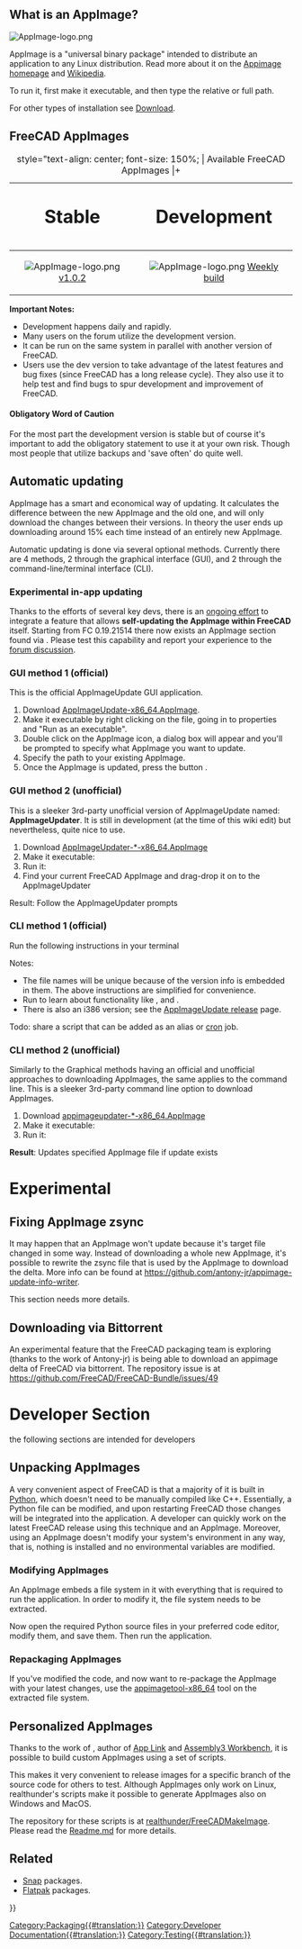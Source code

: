 <languages/>
<translate>

</translate>
{{TOCright}}
<translate>

== What is an AppImage? == <!--T:1-->

<!--T:29-->
[[Image:AppImage-logo.png|link=https://appimage.org]] {{Emphasis|Package once and run everywhere. Reach users on all major Linux desktop distributions.}}

<!--T:2-->
AppImage is a "universal binary package" intended to distribute an application to any Linux distribution. Read more about it on the [https://appimage.org Appimage homepage] and [https://en.wikipedia.org/wiki/AppImage Wikipedia].

<!--T:42-->
To run it, first make it executable, and then type the relative or full path.

</translate>
{{Code|code=
chmod +x FreeCAD_xxx-x86_64.AppImage
./FreeCAD_xxx-x86_64.AppImage
}}
<translate>

<!--T:32-->
For other types of installation see [[Download|Download]].

== FreeCAD AppImages == <!--T:3-->

</translate>
{| class="wikitable" style="margin-left: auto; margin-right: auto; border: none;"
|+ style="text-align: center; font-size: 150%; | Available FreeCAD AppImages
|+
! style="text-align: center; font-size: 200%;" | Stable
! style="text-align: center; font-size: 200%;" | Development
|-
| style="text-align: center;" | [[Image:AppImage-logo.png|link=https://github.com/FreeCAD/FreeCAD-Bundle/releases/tag/1.0.2]] [https://github.com/FreeCAD/FreeCAD-Bundle/releases/tag/1.0.2 v1.0.2]
| style="text-align: center;" | [[Image:AppImage-logo.png|link=https://github.com/FreeCAD/FreeCAD-Bundle/releases/tag/weekly-builds]] [https://github.com/FreeCAD/FreeCAD-Bundle/releases/tag/weekly-builds Weekly build]
|}
<translate>

<!--T:6-->
'''Important Notes:'''
* Development happens daily and rapidly.
* Many users on the forum utilize the development version. 
* It can be run on the same system in parallel with another version of FreeCAD. 
* Users use the dev version to take advantage of the latest features and bug fixes (since FreeCAD has a long release cycle). They also use it to help test and find bugs to spur development and improvement of FreeCAD. 

==== Obligatory Word of Caution ==== <!--T:55-->

<!--T:34-->
For the most part the development version is stable but of course it's important to add the obligatory statement to use it at your own risk. Though most people that utilize backups and 'save often' do quite well.

== Automatic updating == <!--T:8-->

<!--T:21-->
AppImage has a smart and economical way of updating. It calculates the difference between the new AppImage and the old one, and will only download the changes between their versions. In theory the user ends up downloading around 15% each time instead of an entirely new AppImage.

<!--T:22-->
Automatic updating is done via several optional methods. Currently there are 4 methods, 2 through the graphical interface (GUI), and 2 through the command-line/terminal interface (CLI).

=== Experimental in-app updating === <!--T:53-->

<!--T:54-->
Thanks to the efforts of several key devs, there is an [https://forum.freecad.org/viewtopic.php?f=8&t=44324 ongoing effort] to integrate a feature that allows '''self-updating the AppImage within FreeCAD''' itself. Starting from FC 0.19.21514 there now exists an AppImage section found via {{MenuCommand|Edit → Preferences → AppImage}}. Please test this capability and report your experience to the [https://forum.freecad.org/viewtopic.php?f=8&t=44324 forum discussion].

=== GUI method 1 (official) === <!--T:9-->

<!--T:23-->
This is the official AppImageUpdate GUI application.
# Download [https://github.com/AppImage/AppImageUpdate/releases/download/continuous/AppImageUpdate-x86_64.AppImage AppImageUpdate-x86_64.AppImage].
# Make it executable by right clicking on the file, going in to properties and "Run as an executable".
# Double click on the AppImage icon, a dialog box will appear and you'll be prompted to specify what AppImage you want to update.
# Specify the path to your existing AppImage.
# Once the AppImage is updated, press the button {{Button|Run updated AppImage}}.

=== GUI method 2 (unofficial) === <!--T:35-->

<!--T:36-->
This is a sleeker 3rd-party unofficial version of AppImageUpdate named: '''AppImageUpdater'''. It is still in development (at the time of this wiki edit) but nevertheless, quite nice to use.
# Download [https://github.com/antony-jr/AppImageUpdater/releases/tag/continuous AppImageUpdater-*-x86_64.AppImage]
# Make it executable: {{Code|code=chmod +x AppImageUpdater*-x86_64.AppImage}}
# Run it: {{Code|code=source AppImageUpdater*-x86_64.AppImage}}
# Find your current FreeCAD AppImage and drag-drop it on to the AppImageUpdater
Result: Follow the AppImageUpdater prompts

=== CLI method 1 (official) === <!--T:10-->

<!--T:24-->
Run the following instructions in your terminal

</translate>
{{Code|code=
wget https://github.com/AppImage/AppImageUpdate/releases/download/continuous/appimageupdatetool-x86_64.AppImage
chmod +x ./appimageupdatetool-x86_64.AppImage
./appimageupdatetool.AppImage path/to/old/FreeCAD.AppImage
chmod +x path/to/updated/FreeCAD.AppImage
./path/to/updated/FreeCAD.AppImage
}}
<translate>

<!--T:25-->
Notes:
* The file names will be unique because of the version info is embedded in them. The above instructions are simplified for convenience.
* Run {{incode|./appimageupdatetool-x86_64.AppImage --help}} to learn about functionality like {{incode|--remove-old}}, {{incode|--overwrite}} and {{incode|--self-update}}.
* There is also an i386 version; see the [https://github.com/AppImage/AppImageUpdate/releases AppImageUpdate release] page.

<!--T:11-->
Todo: share a script that can be added as an alias or [https://en.wikipedia.org/wiki/Cron cron] job.

=== CLI method 2 (unofficial) === <!--T:38-->

<!--T:39-->
Similarly to the Graphical methods having an official and unofficial approaches to downloading AppImages, the same applies to the command line. This is a sleeker 3rd-party command line option to download AppImages.

<!--T:40-->
# Download [https://github.com/antony-jr/AppImageUpdater/releases/tag/continuous-cli appimageupdater-*-x86_64.AppImage]
# Make it executable: {{Code|code=chmod +x appimageupdater*-x86_64.AppImage}}
# Run it: {{Code|code=source appimageupdater*-x86_64.AppImage /path/to/old/FreeCAD-AppImage.AppImage}}
'''Result''': Updates specified AppImage file if update exists


= Experimental = <!--T:56-->

== Fixing AppImage zsync == <!--T:57-->

<!--T:58-->
It may happen that an AppImage won't update because it's target file changed in some way. Instead of downloading a whole new AppImage, it's possible to rewrite the zsync file that is used by the AppImage to download the delta. More info can be found at https://github.com/antony-jr/appimage-update-info-writer. 

<!--T:59-->
This section needs more details.

== Downloading via Bittorrent == <!--T:60-->

<!--T:61-->
An experimental feature that the FreeCAD packaging team is exploring (thanks to the work of Antony-jr) is being able to download an appimage delta of FreeCAD via bittorrent. The repository issue is at https://github.com/FreeCAD/FreeCAD-Bundle/issues/49

= Developer Section = <!--T:47-->

<!--T:48-->
{{Emphasis|Note:}} the following sections are intended for developers 

== Unpacking AppImages == <!--T:12-->

<!--T:13-->
A very convenient aspect of FreeCAD is that a majority of it is built in [[Python|Python]], which doesn't need to be manually compiled like C++. Essentially, a Python file can be modified, and upon restarting FreeCAD those changes will be integrated into the application. A developer can quickly work on the latest FreeCAD release using this technique and an AppImage. Moreover, using an AppImage doesn't modify your system's environment in any way, that is, nothing is installed and no environmental variables are modified.

=== Modifying AppImages === <!--T:14-->

<!--T:27-->
An AppImage embeds a file system in it with everything that is required to run the application. In order to modify it, the file system needs to be extracted.

</translate>
{{Code|code=
./FreeCAD_xxx.AppImage --appimage-extract
cd squashfs-root/
}}
<translate>

<!--T:15-->
Now open the required Python source files in your preferred code editor, modify them, and save them. Then run the application.

</translate>
{{Code|code=
./AppRun
}}
<translate>

=== Repackaging AppImages === <!--T:16-->

<!--T:17-->
If you've modified the code, and now want to re-package the AppImage with your latest changes, use the [https://github.com/AppImage/AppImageKit/releases/download/continuous/appimagetool-x86_64.AppImage appimagetool-x86_64] tool on the extracted file system.

</translate>
{{Code|code=
cd ..
wget "https://github.com/AppImage/AppImageKit/releases/download/continuous/appimagetool-x86_64.AppImage"
chmod +x appimagetool-x86_64.AppImage
./appimagetool-x86_64.AppImage squashfs-root
}}
<translate>

== Personalized AppImages == <!--T:49-->

<!--T:50-->
Thanks to the work of {{Emphasis|realthunder}}, author of [[App_Link|App Link]] and [[Assembly3_Workbench|Assembly3 Workbench]], it is possible to build custom AppImages using a set of scripts.

<!--T:51-->
This makes it very convenient to release images for a specific branch of the source code for others to test. Although AppImages only work on Linux, realthunder's scripts make it possible to generate AppImages also on Windows and MacOS.

<!--T:52-->
The repository for these scripts is at [https://github.com/realthunder/FreeCADMakeImage realthunder/FreeCADMakeImage]. Please read the [https://github.com/realthunder/FreeCADMakeImage/blob/master/Readme.md Readme.md] for more details.

== Related == <!--T:62-->

<!--T:63-->
* [[Ubuntu_Snap|Snap]] packages.
* [[Flatpak|Flatpak]] packages.


</translate>
[[Category:Packaging{{#translation:}}]]
[[Category:Developer Documentation{{#translation:}}]]
[[Category:Testing{{#translation:}}]]
{{Userdocnavi{{#translation:}}}}